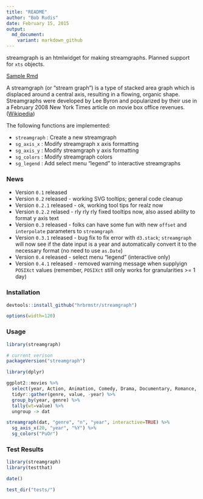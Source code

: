 ```yaml
---
title: "README"
author: "Bob Rudis"
date: February 15, 2015
output:
  md_document:
    variant: markdown_github
---
```


streamgraph is an htmlwidget for making streamgraphs. Planned support for `xts` objects.

[Sample Rmd](http://rpubs.com/hrbrmstr/streamgraph04)

A streamgraph (or "stream graph") is a type of stacked area graph 
which is displaced around a central axis, resulting in a flowing, 
organic shape. Streamgraphs were developed by Lee Byron and popularized 
by their use in a February 2008 New York Times article on movie
box office revenues. ([Wikipedia](http://en.wikipedia.org/wiki/Streamgraph))

The following functions are implemented:

- `streamgraph`	: Create a new streamgraph
- `sg_axis_x`	: Modify streamgraph x axis formatting
- `sg_axis_y`	: Modify streamgraph y axis formatting
- `sg_colors`	: Modify streamgraph colors
- `sg_legend` : Add select menu "legend" to interactive streamgraphs

### News

- Version `0.1` released
- Version `0.2` released - working SVG tooltips; general code cleanup
- Version `0.2.1` released - ok, working tool tips for realz now
- Version `0.2.2` relased - rly rly rly fixed tooltips now, also assed ability to format y axis text
- Version `0.3` released - folks can have some fun with new `offset` and `interpolate` parameters to `streamgraph`
- Version `0.3.1` released - bug fix to fix error with `d3.stack`; `streamgraph` will now see if the date input is a year and automatically convert it to the necessary format (no need to use `as.Date`)
- Version `0.4` released - select menu "legend" (interactive only)
- Version `0.4.1` released - removed warning message when supplyign `POSIXct` values (remember, `POSIXct` still only works for granularities >= 1 day)

### Installation

```r
devtools::install_github("hrbrmstr/streamgraph")
```

```r
options(width=120)
```

### Usage

```r
library(streamgraph)

# current verison
packageVersion("streamgraph")

library(dplyr)

ggplot2::movies %>%
  select(year, Action, Animation, Comedy, Drama, Documentary, Romance, Short) %>%
  tidyr::gather(genre, value, -year) %>%
  group_by(year, genre) %>%
  tally(wt=value) %>%
  ungroup -> dat

streamgraph(dat, "genre", "n", "year", interactive=TRUE) %>%
  sg_axis_x(20, "year", "%Y") %>%
  sg_colors("PuOr")

```

### Test Results

```r
library(streamgraph)
library(testthat)

date()

test_dir("tests/")
```

